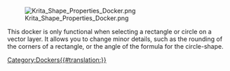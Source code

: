 [[File:Krita_Shape_Properties_Docker.png]]


This docker is only functional when selecting a rectangle or circle on a vector layer. It allows you to change minor details, such as the rounding of the corners of a rectangle, or the angle of the formula for the circle-shape.

[[Category:Dockers{{#translation:}}]]
